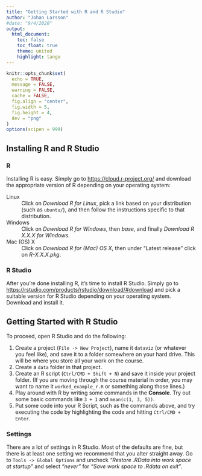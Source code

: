 ```yaml
---
title: "Getting Started with R and R Studio"
author: "Johan Larsson"
#date: "9/4/2020"
output:
  html_document:
    toc: false
    toc_float: true
    theme: united
    highlight: tango
---
```


```r

knitr::opts_chunk$set(
  echo = TRUE,
  message = FALSE,
  warning = FALSE,
  cache = FALSE,
  fig.align = "center",
  fig.width = 5,
  fig.height = 4,
  dev = "png"
)
options(scipen = 999)
```

## Installing R and R Studio

### R

Installing R is easy. Simply go to <https://cloud.r-project.org/> and download
the appropriate version of R depending on your operating system:

Linux
: Click on *Download R for Linux*, pick a link based on your distribution
  (such as `ubuntu/`), and then follow the instructions specific to that
  distribution.

Windows
: Click on *Download R for Windows*, then *base*, and finally
  *Download R X.X.X for Windows*.

Mac (OS) X
: Click on *Download R for (Mac) OS X*, then under "Latest release"
  click on *R-X.X.X.pkg*.

### R Studio

After you're done installing R, it's time to install R Studio. Simply go to
<https://rstudio.com/products/rstudio/download/#download> and pick a suitable
version for R Studio depending on your operating system. Download and install
it.

## Getting Started with R Studio

To proceed, open R Studio and do the following:

1. Create a project (`File -> New Project`), name it `dataviz`
   (or whatever you feel like), and save it to a folder somewhere on your
   hard drive. This will be where you store all your work on the course.
2. Create a `data` folder in that project.
3. Create an R script (`Ctrl/CMD + Shift + N`) and save it inside your
   project folder. (If you are moving through the course material in order,
   you may want to name it `worked_example_r.R` or something along those lines.)
4. Play around with R by writing some commands in the **Console**. Try out
   some basic commands like `3 + 1` and `mean(c(1, 3, 5))`.
5. Put some code into your R Script, such as the commands above, and try
   executing the code by highlighting the code and hitting `Ctrl/CMD + Enter`.

### Settings

There are a lot of settings in R Studio. Most of the defaults are fine, but
there is at least one setting we recommend that you alter straight away. Go to
`Tools -> Global Options` and uncheck *"Restore .RData into work space at
startup"* and select *"never"* for *"Save work space to .Rdata on exit"*.
